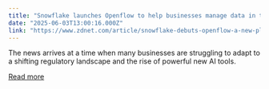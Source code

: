 ```yaml
---
title: "Snowflake launches Openflow to help businesses manage data in the age of AI"
date: "2025-06-03T13:00:16.000Z"
link: "https://www.zdnet.com/article/snowflake-debuts-openflow-a-new-platform-to-help-businesses-manage-data-in-the-age-of-ai/"
---
```


The news arrives at a time when many businesses are struggling to adapt to a shifting regulatory landscape and the rise of powerful new AI tools.

[Read more](https://www.zdnet.com/article/snowflake-debuts-openflow-a-new-platform-to-help-businesses-manage-data-in-the-age-of-ai/)
